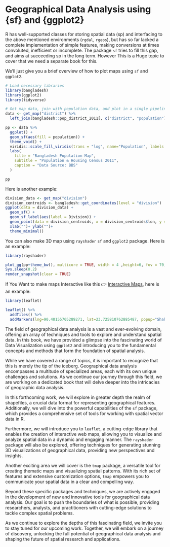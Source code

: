 # Geographical Data Analysis using {sf} and {ggplot2}

R has well-supported classes for storing spatial data (sp) and interfacing to the above mentioned environments (`rgdal`, `rgeos`), but has so far lacked a complete implementation of simple features, making conversions at times convoluted, inefficient or incomplete. The package `sf` tries to fill this gap, and aims at succeeding sp in the long term. However This is a Huge topic to cover that we need a separate book for this.

We'll just give you a brief overview of how to plot maps using `sf` and `ggplot2`.

```r
# Load necessary libraries
library(bangladesh)
library(ggplot2)
library(tidyverse)

# Get map data, join with population data, and plot in a single pipeline
data <- get_map("district") %>%
  left_join(bangladesh::pop_district_2011[, c("district", "population")], by = c("District" = "district"))

pp <- data %>% 
  ggplot() +
  geom_sf(aes(fill = population)) +
  theme_void() +
  viridis::scale_fill_viridis(trans = "log", name="Population", labels = scales::unit_format(unit = "M", scale = 1e-6)) +
  labs(
    title = "Bangladesh Population Map",
    subtitle = "Population & Housing Census 2011",
    caption = "Data Source: BBS"
  )

pp
```

Here is another example:

```r
division_data <- get_map("division")
division_centroids <- bangladesh::get_coordinates(level = "division")
ggplot(data = division_data) +
  geom_sf() +
  geom_sf_label(aes(label = Division)) +
  geom_point(data = division_centroids, x = division_centroids$lon, y = division_centroids$lat, col = "red", size = 3) +
  xlab("")+ ylab("")+
  theme_minimal()
```

You can also make 3D map using `rayshader` `sf` and `ggplot2` package. Here is an example:

```r
library(rayshader)

plot_gg(pp+theme_bw(), multicore = TRUE, width = 4 ,height=6, fov = 70, zoom = 0.5)
Sys.sleep(0.2)
render_snapshot(clear = TRUE)
```

If You Want to make maps Interactive like this 👉 [Interactive Maps](https://rana2hin.quarto.pub/mapsinbooks/), here is an example:

```r
library(leaflet)

leaflet() %>%
  addTiles() %>% 
  addMarkers(lng=90.40155705289271, lat=23.725810762885487, popup="Shahidullah Hall")
```

The field of geographical data analysis is a vast and ever-evolving domain, offering an array of techniques and tools to explore and understand spatial data. In this book, we have provided a glimpse into the fascinating world of Data Visualization using `ggplot2` and introducing you to the fundamental concepts and methods that form the foundation of spatial analysis.

While we have covered a range of topics, it is important to recognize that this is merely the tip of the iceberg. Geographical data analysis encompasses a multitude of specialized areas, each with its own unique challenges and solutions. As we continue our journey through this field, we are working on a dedicated book that will delve deeper into the intricacies of geographic data analysis.

In this forthcoming work, we will explore in greater depth the realm of shapefiles, a crucial data format for representing geographical features. Additionally, we will dive into the powerful capabilities of the `sf` package, which provides a comprehensive set of tools for working with spatial vector data in R.

Furthermore, we will introduce you to `leaflet`, a cutting-edge library that enables the creation of interactive web maps, allowing you to visualize and analyze spatial data in a dynamic and engaging manner. The `rayshader` package will also be explored, offering techniques for generating stunning 3D visualizations of geographical data, providing new perspectives and insights.

Another exciting area we will cover is the `tmap` package, a versatile tool for creating thematic maps and visualizing spatial patterns. With its rich set of features and extensive customization options, `tmap` empowers you to communicate your spatial data in a clear and compelling way.

Beyond these specific packages and techniques, we are actively engaged in the development of new and innovative tools for geographical data analysis. Our goal is to push the boundaries of what is possible, providing researchers, analysts, and practitioners with cutting-edge solutions to tackle complex spatial problems.

As we continue to explore the depths of this fascinating field, we invite you to stay tuned for our upcoming work. Together, we will embark on a journey of discovery, unlocking the full potential of geographical data analysis and shaping the future of spatial research and applications.